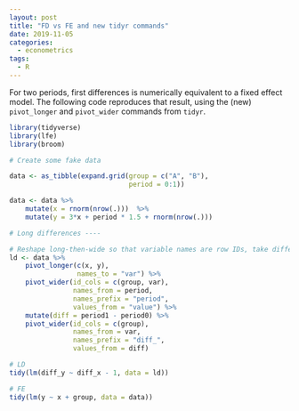```yaml
---
layout: post
title: "FD vs FE and new tidyr commands"
date: 2019-11-05
categories:
  - econometrics
tags:
  - R
---
```


For two periods, first differences is numerically equivalent to a fixed effect model. The following code reproduces that result, using the (new) `pivot_longer` and `pivot_wider` commands from `tidyr`. 

```r
library(tidyverse)
library(lfe)
library(broom)

# Create some fake data

data <- as_tibble(expand.grid(group = c("A", "B"),
                              period = 0:1))

data <- data %>% 
    mutate(x = rnorm(nrow(.)))  %>% 
    mutate(y = 3*x + period * 1.5 + rnorm(nrow(.)))

# Long differences ----

# Reshape long-then-wide so that variable names are row IDs, take differences, reshape wide again to get differences
ld <- data %>% 
    pivot_longer(c(x, y),
                 names_to = "var") %>%
    pivot_wider(id_cols = c(group, var),
                names_from = period,
                names_prefix = "period",
                values_from = "value") %>%
    mutate(diff = period1 - period0) %>%
    pivot_wider(id_cols = c(group), 
                names_from = var,
                names_prefix = "diff_",
                values_from = diff)

# LD
tidy(lm(diff_y ~ diff_x - 1, data = ld))

# FE
tidy(lm(y ~ x + group, data = data))
```